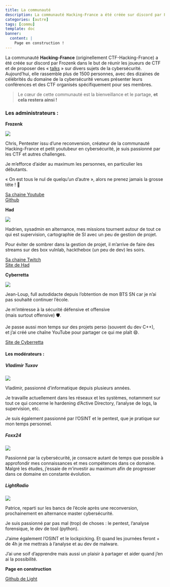 ```yaml
---
title: La communauté
description: La communauté Hacking-France a été créée sur discord par Frozenk dans le but de réunir les joueurs de CTF et de proposer des « talks » sur divers sujets de la cybersécurité. Aujourd’hui, elle rassemble plus de 1500 personnes, avec des dizaines de célébrités du domaine de la cybersécurité venues présenter leurs conférences et des CTF organisés spécifiquement pour ses membres.
categories: [autre]
tags: [commu]
template: doc
banner:
  content: |
    Page en construction !
---
```


La communauté **Hacking-France** (originellement CTF-Hacking-France) a été créée sur discord par Frozenk dans le but de réunir les joueurs de CTF et de proposer des « [talks](https://hacking-france.fr/events/talks/) » sur divers sujets de la cybersécurité. Aujourd’hui, elle rassemble plus de 1500 personnes, avec des dizaines de célébrités du domaine de la cybersécurité venues présenter leurs conférences et des CTF organisés spécifiquement pour ses membres.

> Le cœur de cette communauté est la bienveillance et le partage, **et cela restera ainsi !**

### **Les administrateurs :**

**Frozenk**

![](https://hacking-france.fr/wp-content/uploads/2024/08/432105693_1554975511712568_8974161799076052947_n-1-150x150.jpg)

Chris, Pentester issu d’une reconversion, créateur de la communauté Hacking-France et petit youtubeur en cybersécurité, je suis passionné par les CTF et autres challenges.

Je m’efforce d’aider au maximum les personnes, en particulier les débutants.

« On est tous le nul de quelqu’un d’autre », alors ne prenez jamais la grosse tête ! 🙂

[Sa chaine Youtube](https://www.youtube.com/@FrozenKwa)  
[Github](https://github.com/Frozenka) 

**Had** 

![](https://hacking-france.fr/wp-content/uploads/2024/08/image0-150x150.jpg)

Hadrien, sysadmin en alternance, mes missions tournent autour de tout ce qui est supervision, cartographie de SI avec un peu de gestion de projet.

Pour éviter de sombrer dans la gestion de projet, il m’arrive de faire des streams sur des box vulnlab, hackthebox (un peu de dev) les soirs.

[Sa chaine Twitch](https://www.twitch.tv/hadzah_fr "https://www.twitch.tv/hadzah_fr")  
[Site de Had](https://hadrien.cat/ "https://hadrien.cat/")

**Cyberretta** 

![](https://hacking-france.fr/wp-content/uploads/2024/08/image_2024-08-07_140231358-150x150.jpg)

Jean-Loup, full autodidacte depuis l’obtention de mon BTS SN car je n’ai pas souhaité continuer l’école.

Je m’intéresse à la sécurité défensive et offensive  
(mais surtout offensive) 🛡️.

Je passe aussi mon temps sur des projets perso (souvent du dev C++),  
et j’ai créé une chaîne YouTube pour partager ce qui me plaît 😄.

[Site de Cyberretta](https://cyberretta.github.io/)

#### **Les modérateurs :**

##### **Vladimir Tuxov**

![](https://hacking-france.fr/wp-content/uploads/2024/08/Linus-Torvalds-140x105-1.jpg)

Vladimir, passionné d’informatique depuis plusieurs années.

Je travaille actuellement dans les réseaux et les systèmes, notamment sur tout ce qui concerne le hardening d’Active Directory, l’analyse de logs, la supervision, etc.

Je suis également passionné par l’OSINT et le pentest, que je pratique sur mon temps personnel.

##### **Foxx24**

![](https://hacking-france.fr/wp-content/uploads/2024/08/image_2024-08-12_084754325-150x150.jpg)

Passionné par la cybersécurité, je consacre autant de temps que possible à approfondir mes connaissances et mes compétences dans ce domaine. Malgré les études, j’essaie de m’investir au maximum afin de progresser dans ce domaine en constante évolution.

##### **LightRadio** 

![](https://hacking-france.fr/wp-content/uploads/2024/08/image_2024-08-12_085528408-150x150.png)

Patrice, reparti sur les bancs de l’école après une reconversion, prochainement en alternance master cybersécurité.

Je suis passionné par pas mal (trop) de choses : le pentest, l’analyse forensique, le dev de tool (python).

J’aime également l’OSINT et le lockpicking. Et quand les journées feront + de 4h je me mettrais à l’analyse et au dev de malware.

J’ai une soif d’apprendre mais aussi un plaisir à partager et aider quand j’en ai la possibilité.

**Page en construction**

[Github de Light](https://github.com/LightxR)
